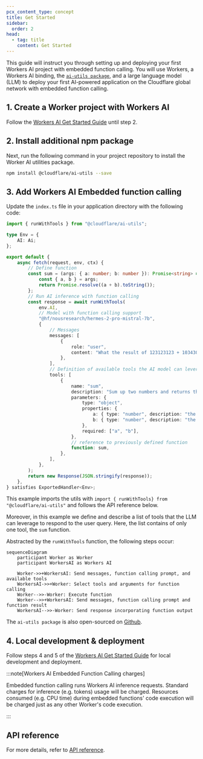 ```yaml
---
pcx_content_type: concept
title: Get Started
sidebar:
  order: 2
head:
  - tag: title
    content: Get Started
---
```


This guide will instruct you through setting up and deploying your first Workers AI project with embedded function calling. You will use Workers, a Workers AI binding, the [`ai-utils package`](https://github.com/cloudflare/ai-utils), and a large language model (LLM) to deploy your first AI-powered application on the Cloudflare global network with embedded function calling.

## 1. Create a Worker project with Workers AI

Follow the [Workers AI Get Started Guide](/workers-ai/get-started/workers-wrangler/) until step 2.

## 2. Install additional npm package

Next, run the following command in your project repository to install the Worker AI utilities package.

```sh
npm install @cloudflare/ai-utils --save
```

## 3. Add Workers AI Embedded function calling

Update the `index.ts` file in your application directory with the following code:

```ts title="Embedded function calling example"
import { runWithTools } from "@cloudflare/ai-utils";

type Env = {
	AI: Ai;
};

export default {
	async fetch(request, env, ctx) {
		// Define function
		const sum = (args: { a: number; b: number }): Promise<string> => {
			const { a, b } = args;
			return Promise.resolve((a + b).toString());
		};
		// Run AI inference with function calling
		const response = await runWithTools(
			env.AI,
			// Model with function calling support
			"@hf/nousresearch/hermes-2-pro-mistral-7b",
			{
				// Messages
				messages: [
					{
						role: "user",
						content: "What the result of 123123123 + 10343030?",
					},
				],
				// Definition of available tools the AI model can leverage
				tools: [
					{
						name: "sum",
						description: "Sum up two numbers and returns the result",
						parameters: {
							type: "object",
							properties: {
								a: { type: "number", description: "the first number" },
								b: { type: "number", description: "the second number" },
							},
							required: ["a", "b"],
						},
						// reference to previously defined function
						function: sum,
					},
				],
			},
		);
		return new Response(JSON.stringify(response));
	},
} satisfies ExportedHandler<Env>;
```

This example imports the utils with `import { runWithTools} from "@cloudflare/ai-utils"` and follows the API reference below.

Moreover, in this example we define and describe a list of tools that the LLM can leverage to respond to the user query. Here, the list contains of only one tool, the `sum` function.

Abstracted by the `runWithTools` function, the following steps occur:

```mermaid
sequenceDiagram
    participant Worker as Worker
    participant WorkersAI as Workers AI

    Worker->>+WorkersAI: Send messages, function calling prompt, and available tools
    WorkersAI->>+Worker: Select tools and arguments for function calling
    Worker-->>-Worker: Execute function
    Worker-->>+WorkersAI: Send messages, function calling prompt and function result
    WorkersAI-->>-Worker: Send response incorporating function output
```

The `ai-utils package` is also open-sourced on [Github](https://github.com/cloudflare/ai-utils).

## 4. Local development & deployment

Follow steps 4 and 5 of the [Workers AI Get Started Guide](/workers-ai/get-started/workers-wrangler/) for local development and deployment.

:::note[Workers AI Embedded Function Calling charges]

Embedded function calling runs Workers AI inference requests. Standard charges for inference (e.g. tokens) usage will be charged.
Resources consumed (e.g. CPU time) during embedded functions' code execution will be charged just as any other Worker's code execution.

:::

## API reference

For more details, refer to [API reference](/workers-ai/function-calling/embedded/api-reference/).
